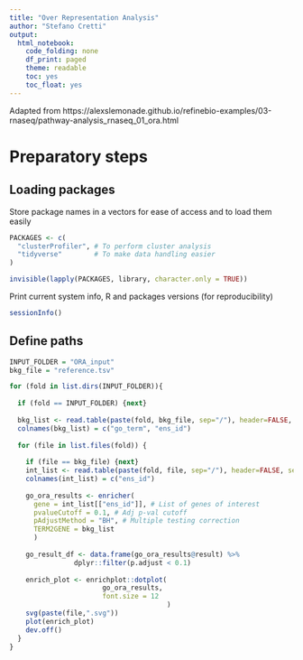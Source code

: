 ---
title: "Over Representation Analysis"
author: "Stefano Cretti"
output:
  html_notebook:
    code_folding: none
    df_print: paged
    theme: readable
    toc: yes
    toc_float: yes
---

Adapted from
https://alexslemonade.github.io/refinebio-examples/03-rnaseq/pathway-analysis_rnaseq_01_ora.html


# Preparatory steps

## Loading packages
Store package names in a vectors for ease of access and to load them easily 
```{r, message=FALSE, warning=FALSE}
PACKAGES <- c(
  "clusterProfiler", # To perform cluster analysis
  "tidyverse"        # To make data handling easier
)

invisible(lapply(PACKAGES, library, character.only = TRUE))
```

Print current system info, R and packages versions (for reproducibility) 
```{r}
sessionInfo()
```

## Define paths
```{r}
INPUT_FOLDER = "ORA_input"
bkg_file = "reference.tsv"
```

```{r}
for (fold in list.dirs(INPUT_FOLDER)){
  
  if (fold == INPUT_FOLDER) {next}
  
  bkg_list <- read.table(paste(fold, bkg_file, sep="/"), header=FALSE, sep="\t")
  colnames(bkg_list) = c("go_term", "ens_id")
  
  for (file in list.files(fold)) {
    
    if (file == bkg_file) {next}
    int_list <- read.table(paste(fold, file, sep="/"), header=FALSE, sep="\t")
    colnames(int_list) = c("ens_id")
    
    go_ora_results <- enricher(
      gene = int_list[["ens_id"]], # List of genes of interest
      pvalueCutoff = 0.1, # Adj p-val cutoff
      pAdjustMethod = "BH", # Multiple testing correction
      TERM2GENE = bkg_list
      )
    
    go_result_df <- data.frame(go_ora_results@result) %>%
                dplyr::filter(p.adjust < 0.1)
    
    enrich_plot <- enrichplot::dotplot(
                       go_ora_results,
                       font.size = 12
                                       )
    svg(paste(file,".svg"))
    plot(enrich_plot)
    dev.off()
  }
}
```




